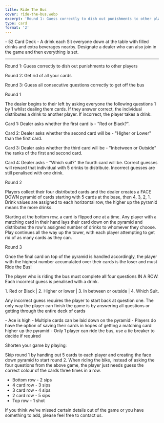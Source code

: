 ```yaml
---
title: Ride The Bus
cover: ride-the-bus.webp
excerpt: 'Round 1: Guess correctly to dish out punishments to other players'
type: card
format: '2'
---
```


<GameHero
  cover="/BeerGoggleGames/images/ride-the-bus.webp"
  alt="Ride The Bus"
/>

<GameSection title="Equipment" icon="/BeerGoggleGames/images/liquor.webp">
-   52 Card Deck
-   A drink each
</GameSection>

<GameSection title="Setup" icon="/BeerGoggleGames/images/settings.webp">
Sit everyone down at the table with filled drinks and extra beverages nearby. Designate a dealer who can also join in the game and then everything is set.

* * *
</GameSection>

<GameSection title="Aim of the Game" icon="/BeerGoggleGames/images/target.webp">
Round 1: Guess correctly to dish out punishments to other players

Round 2: Get rid of all your cards

Round 3: Guess all consecutive questions correctly to get off the bus
</GameSection>

<GameSection title="How to Play" icon="/BeerGoggleGames/images/question.webp">
Round 1

The dealer begins to their left by asking everyone the following questions 1 by 1 whilst dealing them cards. If they answer correct, the individual distributes a drink to another player. If incorrect, the player takes a drink.

Card 1: Dealer asks whether the first card is - "Red or Black?".

Card 2: Dealer asks whether the second card will be - "Higher or Lower" than the first card.

Card 3: Dealer asks whether the third card will be - "Inbetween or Outside" the ranks of the first and second card.

Card 4: Dealer asks - "Which suit?" the fourth card will be. Correct guesses will reward that individual with 5 drinks to distribute. Incorrect guesses are still penalised with one drink.

Round 2

Players collect their four distributed cards and the dealer creates a FACE DOWN pyramid of cards starting with 5 cards at the base, then 4, 3, 2, 1. Drink values are assigned to each horizontal row, the higher up the pyramid means the more drinks.

Starting at the bottom row, a card is flipped one at a time. Any player with a matching card in their hand lays their card down on the pyramid and distributes the row's assigned number of drinks to whomever they choose. Play continues all the way up the tower, with each player attempting to get rid of as many cards as they can.

Round 3

Once the final card on top of the pyramid is handled accordingly, the player with the highest number accumulated over their cards is the loser and must Ride the Bus!

The player who is riding the bus must complete all four questions IN A ROW. Each incorrect guess is penalised with a drink.

1\. Red or Black | 2. Higher or lower | 3. In between or outside | 4. Which Suit.

Any incorrect guess requires the player to start back at question one. The only way the player can finish the game is by answering all questions or getting through the entire deck of cards
</GameSection>

<GameSection title="Rules" icon="/BeerGoggleGames/images/rules.webp">
-   Ace is high
-   Multiple cards can be laid down on the pyramid
-   Players do have the option of saving their cards in hopes of getting a matching card higher up the pyramid
-   Only 1 player can ride the bus, use a tie breaker to decide if required
</GameSection>

<GameSection title="Special Edition" icon="/BeerGoggleGames/images/special.webp">
<p>Shorten your game by playing:</p>
</GameSection>

<GameSection title="**Pyramid**" icon="/BeerGoggleGames/images/question.webp">
Skip round 1 by handing out 5 cards to each player and creating the face down pyramid to start round 2. When riding the bike, instead of asking the four questions from the above game, the player just needs guess the correct colour of the cards three times in a row.

-   Bottom row - 2 sips
-   4 card row - 3 sips
-   3 card row - 4 sips
-   2 card row - 5 sips
-   Top row - 1 shot
</GameSection>

<ShareButtons title="Ride The Bus" />

<FeedbackCard>
<p>If you think we've missed certain details out of the game or you have something to add, please feel free to contact us.</p>
</FeedbackCard>
